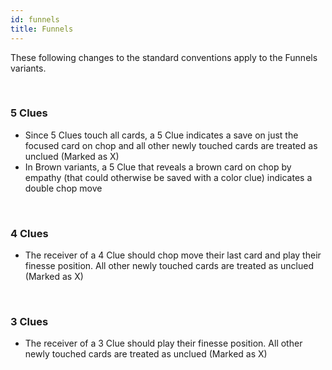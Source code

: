 ```yaml
---
id: funnels
title: Funnels
---
```


These following changes to the standard conventions apply to the Funnels variants.

<br /> 

### 5 Clues

- Since 5 Clues touch all cards, a 5 Clue indicates a save on just the focused card on chop and all other newly touched cards are treated as unclued (Marked as X)
- In Brown variants, a 5 Clue that reveals a brown card on chop by empathy (that could otherwise be saved with a color clue) indicates a double chop move

<br /> 

### 4 Clues

- The receiver of a 4 Clue should chop move their last card and play their finesse position. All other newly touched cards are treated as unclued (Marked as X)

<br /> 

### 3 Clues

- The receiver of a 3 Clue should play their finesse position. All other newly touched cards are treated as unclued (Marked as X)
